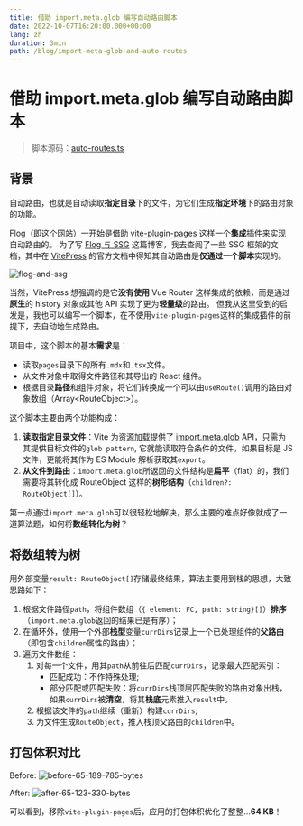 ```yaml
---
title: 借助 import.meta.glob 编写自动路由脚本
date: 2022-10-07T16:20:00.000+00:00
lang: zh
duration: 3min
path: /blog/import-meta-glob-and-auto-routes
---
```


# 借助 import.meta.glob 编写自动路由脚本

> 脚本源码：[auto-routes.ts](https://github.com/3fuyang/3fuyang.github.io/blob/master/src/routes/auto-routes.ts)

## 背景

自动路由，也就是自动读取**指定目录**下的文件，为它们生成**指定环境**下的路由对象的功能。

Flog（即这个网站）一开始是借助 [vite-plugin-pages](https://github.com/hannoeru/vite-plugin-pages) 这样一个**集成**插件来实现自动路由的。
为了写 [Flog 与 SSG](https://3fuyang.github.io/blog/ssg-in-flog#自动路由) 这篇博客，我去查阅了一些 SSG 框架的文档，其中在 [VitePress](https://vitepress.vuejs.org/)
的官方文档中得知其自动路由是**仅通过一个脚本**实现的。

<img alt="flog-and-ssg" src="/images/import-meta-glob-and-auto-routes/flog-and-ssg.png" className="invertable" />

当然，VitePress 想强调的是它**没有使用** Vue Router 这样集成的依赖，而是通过**原生**的 history 对象或其他 API 实现了更为**轻量级**的路由。
但我从这里受到的启发是，我也可以编写一个脚本，在不使用`vite-plugin-pages`这样的集成插件的前提下，去自动地生成路由。

项目中，这个脚本的基本**需求**是：
+ 读取`pages`目录下的所有`.mdx`和`.tsx`文件。
+ 从文件对象中取得文件路径和其导出的 React 组件。
+ 根据目录**路径**和组件对象，将它们转换成一个可以由`useRoute()`调用的路由对象数组（Array\<RouteObject\>）。

这个脚本主要由两个功能构成：
1. **读取指定目录文件**：Vite 为资源加载提供了 [import.meta.glob](https://vitejs.dev/guide/features.html#glob-import) API，只需为其提供目标文件的`glob pattern`,
它就能读取符合条件的文件，如果目标是 JS 文件，更能将其作为 ES Module 解析获取其`export`。
2. **从文件到路由**：`import.meta.glob`所返回的文件结构是**扁平**（flat）的，我们需要将其转化成 RouteObject 这样的**树形结构**（`children?: RouteObject[]`）。

第一点通过`import.meta.glob`可以很轻松地解决，那么主要的难点好像就成了一道算法题，如何将**数组转化为树**？

## 将数组转为树

用外部变量`result: RouteObject[]`存储最终结果，算法主要用到栈的思想，大致思路如下：
<br/>
1. 根据文件路径`path`，将组件数组（`{ element: FC, path: string}[]`）**排序**（`import.meta.glob`返回的结果已是有序）；
2. 在循环外，使用一个外部**栈型**变量`currDirs`记录上一个已处理组件的**父路由**（即包含`children`属性的路由）；
3. 遍历文件数组：
    1. 对每一个文件，用其`path`从前往后匹配`currDirs`，记录最大匹配索引：
        + 匹配成功：不作特殊处理;
        + 部分匹配或匹配失败：将`currDirs`栈顶层匹配失败的路由对象出栈，如果`currDirs`被**清空**，将其**栈底**元素推入`result`中。
    2. 根据该文件的`path`继续（重新）构建`currDirs`;
    3. 为文件生成`RouteObject`，推入栈顶父路由的`children`中。

## 打包体积对比

Before:
<img alt="before-65-189-785-bytes" src="/images/import-meta-glob-and-auto-routes/before.png" className="invertable" />

After:
<img alt="after-65-123-330-bytes" src="/images/import-meta-glob-and-auto-routes/after.png" className="invertable" />

可以看到，移除`vite-plugin-pages`后，应用的打包体积优化了整整...**64 KB**！